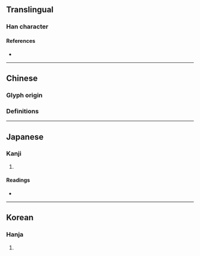 {{character info/new}}
==Translingual==

===Han character===
{{Han char|rn=19|rad=力|as=09|sn=11|four=|canj=MWKS|ids=⿰面力}}

====References====
* {{Han ref|kx=0148.120|dkj=02388|dj=0333.220|hdz=10375.010|uh=52D4|ud=21204}}

----

==Chinese==
===Glyph origin===
{{Han etym}}

===Definitions===
{{zh-see|勉|v}}

----

==Japanese==

===Kanji===
{{ja-kanji|grade=|rs=力09}}

# {{defn|lang=ja|sort=力09}}

====Readings====
* {{ja-readings|on=[[べん]] (ben), [[めん]] (men), [[びん]] (bin), [[みん]] (min)|kun=[[つとめる]] (tsutomeru), [[すすめる]] (susumeru)}}

----

==Korean==

===Hanja===
{{ko-hanja|hangeul=민|rv=min|mr=min}}

# {{defn|lang=ko|sort=力09}}
